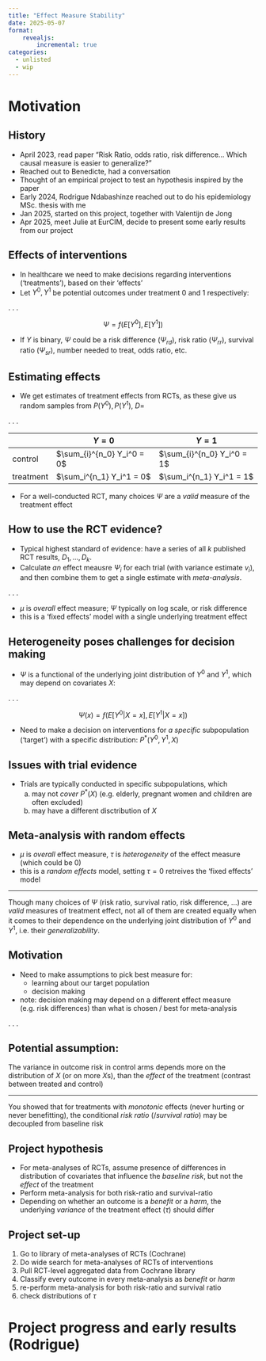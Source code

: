 ```yaml
---
title: "Effect Measure Stability"
date: 2025-05-07
format:
    revealjs:
        incremental: true
categories:
  - unlisted
  - wip
---
```


# Motivation

## History

- April 2023, read paper "Risk Ratio, odds ratio, risk difference... Which causal  measure is easier to generalize?"
- Reached out to Benedicte, had a conversation
- Thought of an empirical project to test an hypothesis inspired by the paper
- Early 2024, Rodrigue Ndabashinze reached out to do his epidemiology MSc. thesis with me
- Jan 2025, started on this project, together with Valentijn de Jong
- Apr 2025, meet Julie at EurCIM, decide to present some early results from our project

## Effects of interventions

- In healthcare we need to make decisions regarding interventions ('treatments'), based on their 'effects'
- Let $Y^0,Y^1$ be potential outcomes under treatment $0$ and $1$ respectively:

. . . 

$$ \Psi = f(E[Y^0], E[Y^1]) $$

- If $Y$ is binary, $\Psi$ could be a risk difference ($\Psi_{rd}$), risk ratio ($\Psi_{rr}$), survival ratio ($\Psi_{sr}$), number needed to treat, odds ratio, etc.

## Estimating effects

- We get estimates of treatment effects from RCTs, as these give us random samples from $P(Y^0),P(Y^1)$, $D=$

. . .

|           | $Y=0$                      | $Y=1$                      |
|-----------|----------------------------|----------------------------|
| control   | $\sum_{i}^{n_0} Y_i^0 = 0$ | $\sum_{i}^{n_0} Y_i^0 = 1$ |
| treatment | $\sum_i^{n_1} Y_i^1 = 0$   | $\sum_i^{n_1} Y_i^1 = 1$   |

  <!-- $$D = \{\sum_{i}^{n_0} Y_i^0 = 1, \sum_{i}^{n_0} Y_i^0 = 0, \sum_i^{n_1} Y_i^1 = 1, \sum_i^{n_1} Y_i^1 = 0 \}$$ -->

- For a well-conducted RCT, many choices $\Psi$ are a *valid* measure of the treatment effect

## How to use the RCT evidence?

- Typical highest standard of evidence: have a series of all $k$ published RCT results, $D_1, \ldots, D_k$.
- Calculate *an* effect meausre $\Psi_i$ for each trial (with variance estimate $v_i$), and then combine them to get a single estimate with *meta-analysis*.

. . .

\begin{aligned}
\Psi_i &\;\sim\; N \bigl(\mu,\;v_i\bigr), \quad i=1,\dots,k
\end{aligned}

- $\mu$ is *overall* effect measure; $\Psi$ typically on log scale, or risk difference
- this is a 'fixed effects' model with a single underlying treatment effect

## Heterogeneity poses challenges for decision making

- $\Psi$ is a functional of the underlying joint distribution of $Y^0$ and $Y^1$, which may depend on covariates $X$:

. . .

$$ \Psi(x) = f(E[Y^0|X=x], E[Y^1|X=x]) $$

- Need to make a decision on interventions for *a specific* subpopulation ('target') with a specific distribution: $P^*(Y^0,Y^1,X)$

## Issues with trial evidence

- Trials are typically conducted in specific subpopulations, which
  a. may not *cover* $P^*(X)$ (e.g. elderly, pregnant women and children are often excluded)
  b. may have a different disctribution of $X$

## Meta-analysis with random effects

\begin{aligned}
\Psi_i \mid \theta_i &\;\sim\; N \bigl(\theta_i,\;v_i\bigr), \quad i=1,\dots,k \\[6pt]
\theta_i \mid \mu,\tau &\;\sim\; N\bigl(\mu,\;\tau^{2}\bigr)
\end{aligned}

- $\mu$ is *overall* effect measure, $\tau$ is *heterogeneity* of the effect measure (which could be 0)
- this is a *random effects* model, setting $\tau=0$ retreives the 'fixed effects' model

---

:::{r-stretch}
Though many choices of $\Psi$ (risk ratio, survival ratio, risk difference, ...) are *valid* measures of treatment effect, not all of them are created equally when it comes to their dependence on the underlying joint distribution of $Y^0$ and $Y^1$, i.e. their *generalizability*.
:::

## Motivation

- Need to make assumptions to pick best measure for:
  - learning about our target population
  - decision making
- note: decision making may depend on a different effect measure (e.g. risk differences) than what is chosen / best for meta-analysis

. . .

:::{.callout-tip}
## Potential assumption:

The variance in outcome risk in control arms depends more on the distribution of $X$ (or on more $X$s), than the *effect* of the treatment (contrast between treated and control)

:::

---

You showed that for treatments with *monotonic* effects (never hurting or never benefitting), the conditional *risk ratio* (/*survival ratio*) may be decoupled from baseline risk

## Project hypothesis

- For meta-analyses of RCTs, assume presence of differences in distribution of covariates that influence the *baseline risk*, but not the *effect* of the treatment
- Perform meta-analysis for both risk-ratio and survival-ratio
- Depending on whether an outcome is a *benefit* or a *harm*, the underlying *variance* of the treatment effect ($\tau$) should differ

## Project set-up

1. Go to library of meta-analyses of RCTs (Cochrane)
2. Do wide search for meta-analyses of RCTs of interventions
3. Pull RCT-level aggregated data from Cochrane library
4. Classify every outcome in every meta-analysis as *benefit* or *harm*
5. re-perform meta-analysis for both risk-ratio and survival ratio
6. check distributions of $\tau$

# Project progress and early results (Rodrigue)

